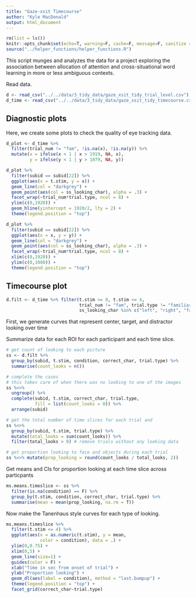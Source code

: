 ```yaml
---
title: "Gaze-xsit Timecourse"
author: "Kyle MacDonald"
output: html_document
---
```


```r
rm(list = ls())
knitr::opts_chunk$set(echo=T, warning=F, cache=F, message=F, sanitize = T)
source("../helper_functions/helper_functions.R")
```

This script munges and analyzes the data for a project exploring the association between allocation of attention and cross-situational word learning in more or less ambiguous contexts.

Read data.

```r
d <- read_csv("../../data/3_tidy_data/gaze_xsit_tidy_trial_level.csv")
d_time <- read_csv("../../data/3_tidy_data/gaze_xsit_tidy_timecourse.csv")
```

## Diagnostic plots

Here, we create some plots to check the quality of eye tracking data. 

```r
d_plot <- d_time %>%
  filter(trial_num != "fam", !is.na(x), !is.na(y)) %>%
  mutate(x = ifelse(x < 1 | x > 1919, NA, x), 
         y = ifelse(y < 1 | y > 1079, NA, y))
```

```r
d_plot %>% 
  filter(subid == subid[22]) %>% 
  ggplot(aes(x = t.stim, y = x)) + 
  geom_line(col = "darkgrey") + 
  geom_point(aes(col = ss_looking_char), alpha = .3) + 
  facet_wrap(~trial_num*trial.type, ncol = 8) + 
  ylim(c(0,1920)) + 
  geom_hline(yintercept = 1920/2, lty = 2) +
  theme(legend.position = "top")
```

```r
d_plot %>% 
  filter(subid == subid[22]) %>% 
  ggplot(aes(x = x, y = y)) + 
  geom_line(col = "darkgrey") + 
  geom_point(aes(col = ss_looking_char), alpha = .3) + 
  facet_wrap(~trial_num*trial.type, ncol = 8) + 
  xlim(c(0,1920)) + 
  ylim(c(0,1080)) +
  theme(legend.position = "top")
```

## Timecourse plot

```r
d.filt <- d_time %>% filter(t.stim >= 0, t.stim <= 4,
                            trial_num != "fam", trial.type != "familiar",
                            ss_looking_char %in% c("left", "right", "face"))
```

First, we generate curves that represent center, target, and distractor looking over time

Summarize data for each ROI for each participant and each time slice.

```r
# get count of looking to each picture
ss <- d.filt %>% 
  group_by(subid, t.stim, condition, correct_char, trial.type) %>% 
  summarise(count_looks = n()) 

# complete the cases 
# this takes care of when there was no looking to one of the images
ss %<>% 
  ungroup() %>% 
  complete(subid, t.stim, correct_char, trial.type,
           fill = list(count_looks = 0)) %>%
  arrange(subid)

# get the total number of time slices for each trial and
ss %<>% 
  group_by(subid, t.stim, trial.type) %>% 
  mutate(total_looks = sum(count_looks)) %>% 
  filter(total_looks > 0) # remove trials without any looking data

# get proportion looking to face and objects during each trial
ss %<>% mutate(prop_looking = round(count_looks / total_looks, 2))
```

Get means and CIs for proportion looking at each time slice across particpants

```r
ms.means.timeslice <- ss %>% 
  filter(is.na(condition) == F) %>% 
  group_by(t.stim, condition, correct_char, trial.type) %>% 
  summarise(mean = mean(prop_looking, na.rm = T))
```

Now make the Tanenhaus style curves for each type of looking.  

```r
ms.means.timeslice %>% 
  filter(t.stim <= 4) %>% 
  ggplot(aes(x = as.numeric(t.stim), y = mean, 
             color = condition), data = .) + 
  ylim(0,0.75) +
  xlim(0,5) +
  geom_line(size=1) +
  guides(color = F) +
  xlab("Time in sec from onset of trial") +
  ylab("Proportion looking") +
  geom_dl(aes(label = condition), method = "last.bumpup") +
  theme(legend.position = "top") +
  facet_grid(correct_char~trial.type)
```